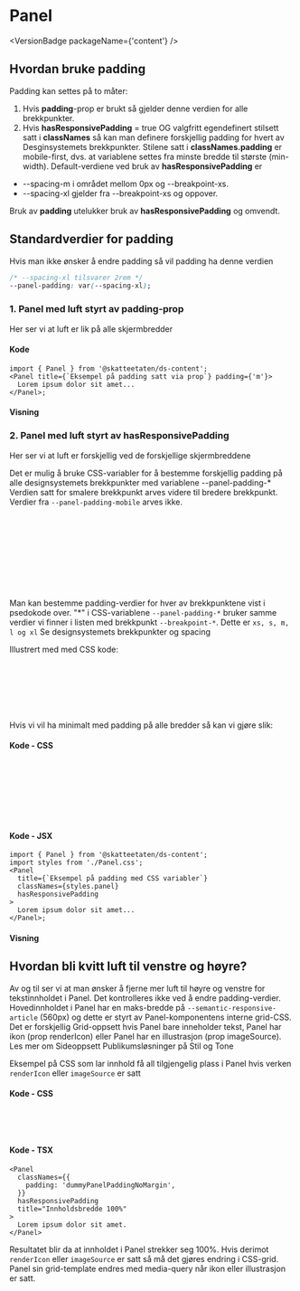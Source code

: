 
<Meta of={PanelStoriesDoc} name="Docs for Padding" />

# Panel

<VersionBadge packageName={'content'} />

## Hvordan bruke padding

Padding kan settes på to måter:

1. Hvis **padding**-prop er brukt så gjelder denne verdien for alle brekkpunkter.
2. Hvis **hasResponsivePadding** = true OG valgfritt egendefinert stilsett satt i **classNames** så kan man definere forskjellig padding for hvert av <Link url="/?path=/docs/designtokens-breakpoints--docs">Desginsystemets brekkpunkter</Link>. Stilene satt i **classNames.padding** er mobile-first, dvs. at variablene settes fra minste bredde til største (min-width). Default-verdiene ved bruk av **hasResponsivePadding** er

- --spacing-m i området mellom 0px og --breakpoint-xs.
- --spacing-xl gjelder fra --breakpoint-xs og oppover.

Bruk av **padding** utelukker bruk av **hasResponsivePadding** og omvendt.

## Standardverdier for padding

Hvis man ikke ønsker å endre padding så vil padding ha denne verdien

```css
/* --spacing-xl tilsvarer 2rem */
--panel-padding: var(--spacing-xl);
```

<div id="panel-padding-prop">

### 1. Panel med luft styrt av padding-prop

</div>

Her ser vi at luft er lik på alle skjermbredder

<PanelPaddingIllustration id="panel-padding-prop" />

#### Kode

```tsx
import { Panel } from '@skatteetaten/ds-content';
<Panel title={`Eksempel på padding satt via prop`} padding={'m'}>
  Lorem ipsum dolor sit amet...
</Panel>;
```

#### Visning

<Canvas of={PanelStoriesDoc.PanelPadding} />

<div id="panel-padding-responsive-prop">

### 2. Panel med luft styrt av hasResponsivePadding

</div>

Her ser vi at luft er forskjellig ved de forskjellige skjermbreddene

<PanelPaddingResponsiveIllustration />

Det er mulig å bruke CSS-variabler for å bestemme forskjellig padding på alle designsystemets brekkpunkter med variablene --panel-padding-\* Verdien satt for smalere brekkpunkt arves videre til bredere brekkpunkt. Verdier fra `--panel-padding-mobile` arves ikke.

```css
/* Standardverdier satt i komponenten */
/* hvis bredde er mindre enn brekkpunkt-xs så blir padding satt til --spacing-m */
width < breakpoint-xs:  var(--spacing-m);
/* Resterende brekkpunkt har like padding-verdier på --spacing-xl */
width >= breakpoint-xs: var(--spacing-xl);
width >= breakpoint-s: var(--spacing-xl);
width >= breakpoint-m: var(--spacing-xl);
width >= breakpoint-l: var(--spacing-xl);
width >= breakpoint-xl: var(--spacing-xl);
```

Man kan bestemme padding-verdier for hver av brekkpunktene vist i psedokode over. "\*" i CSS-variablene `--panel-padding-*` bruker samme verdier vi finner i listen med brekkpunkt `--breakpoint-*`. Dette er `xs, s, m, l og xl` Se designsystemets <Link url="/?path=/docs/designtokens-breakpoints--docs">brekkpunkter</Link> og <Link url="/?path=/docs/designtokens-spacing--docs">spacing</Link>

Illustrert med med CSS kode:

```css
--panel-padding-mobile: var(--custom-value);
--panel-padding-xs: var(--another-custom-value);
--panel-padding-s: var(--panel-padding-xs);
--panel-padding-m: var(--panel-padding-s);
--panel-padding-l: var(--panel-padding-m);
--panel-padding-xl: var(--panel-padding-l);
```

Hvis vi vil ha minimalt med padding på alle bredder så kan vi gjøre slik:

#### Kode - CSS

```css
/* CSS stil definert i Panel.css */
.dummyPanelPaddingResponsiveFullWidth {
  /* Bestemmer at padding --spacing-xxs skal gjelde for alle skjermbredder opp til --breakpoint-xs */
  --panel-padding-mobile: var(--spacing-xxs);
  /* Bestemmer at padding --spacing-xss skal gjelde for alle skjermbredder bredere enn --breakpoint-xs */
  --panel-padding-xs: var(--spacing-xxs);
}
```

#### Kode - JSX

```tsx
import { Panel } from '@skatteetaten/ds-content';
import styles from './Panel.css';
<Panel
  title={`Eksempel på padding med CSS variabler`}
  classNames={styles.panel}
  hasResponsivePadding
>
  Lorem ipsum dolor sit amet...
</Panel>;
```

#### Visning

<Canvas of={PanelStoriesDoc.PanelPaddingFullWidth} />

## Hvordan bli kvitt luft til venstre og høyre?

Av og til ser vi at man ønsker å fjerne mer luft til høyre og venstre for tekstinnholdet i Panel. Det kontrolleres ikke ved å endre padding-verdier. Hovedinnholdet i Panel har en maks-bredde på `--semantic-responsive-article` (560px) og dette er styrt av Panel-komponentens interne grid-CSS. Det er forskjellig Grid-oppsett hvis Panel bare inneholder tekst, Panel har ikon (prop renderIcon) eller Panel har en illustrasjon (prop imageSource). Les mer om <Link url="https://www.skatteetaten.no/stilogtone/designsystemet/monstre/sideoppsett-publikum/">Sideoppsett Publikumsløsninger på Stil og Tone</Link>

Eksempel på CSS som lar innhold få all tilgjengelig plass i Panel hvis verken `renderIcon` eller `imageSource` er satt

#### Kode - CSS

```css
.dummyPanelPaddingNoMargin > * {
  max-width: 100%;
}
```

#### Kode - TSX

```tsx
<Panel
  classNames={{
    padding: 'dummyPanelPaddingNoMargin',
  }}
  hasResponsivePadding
  title="Innholdsbredde 100%"
>
  Lorem ipsum dolor sit amet.
</Panel>
```

Resultatet blir da at innholdet i Panel strekker seg 100%. Hvis derimot `renderIcon` eller `imageSource` er satt så må det gjøres endring i CSS-grid. Panel sin grid-template endres med media-query når ikon eller illustrasjon er satt.

<Canvas of={PanelStoriesDoc.PanelPaddingNoMargin} />
